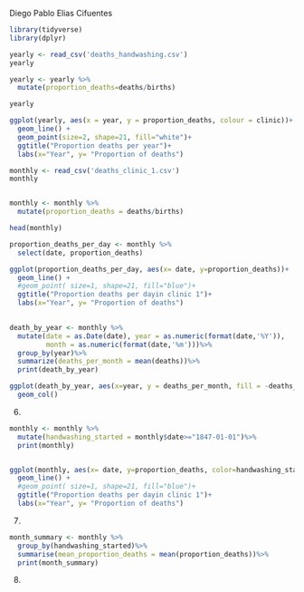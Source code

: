 Diego Pablo Elias Cifuentes

```{r}
library(tidyverse)
library(dplyr)

yearly <- read_csv('deaths_handwashing.csv')
yearly
```

```{r}
yearly <- yearly %>%
  mutate(proportion_deaths=deaths/births)

yearly
```

```{r}
ggplot(yearly, aes(x = year, y = proportion_deaths, colour = clinic))+
  geom_line() +
  geom_point(size=2, shape=21, fill="white")+
  ggtitle("Proportion deaths per year")+
  labs(x="Year", y= "Proportion of deaths")
```

```{r}
monthly <- read_csv('deaths_clinic_1.csv')
monthly


monthly <- monthly %>%
  mutate(proportion_deaths = deaths/births)

head(monthly)
```

```{r}
proportion_deaths_per_day <- monthly %>%
  select(date, proportion_deaths)

ggplot(proportion_deaths_per_day, aes(x= date, y=proportion_deaths))+
  geom_line() +
  #geom_point( size=1, shape=21, fill="blue")+
  ggtitle("Proportion deaths per dayin clinic 1")+
  labs(x="Year", y= "Proportion of deaths")
 
```
```{r}
death_by_year <- monthly %>%
  mutate(date = as.Date(date), year = as.numeric(format(date,'%Y')), 
         month = as.numeric(format(date,'%m')))%>%
  group_by(year)%>%
  summarize(deaths_per_month = mean(deaths))%>%
  print(death_by_year)

ggplot(death_by_year, aes(x=year, y = deaths_per_month, fill = -deaths_per_month)) +
  geom_col()
```
6.

```{r}
monthly <- monthly %>%
  mutate(handwashing_started = monthly$date>="1847-01-01")%>%
  print(monthly)


ggplot(monthly, aes(x= date, y=proportion_deaths, color=handwashing_started))+
  geom_line() +
  #geom_point( size=1, shape=21, fill="blue")+
  ggtitle("Proportion deaths per dayin clinic 1")+
  labs(x="Year", y= "Proportion of deaths")


```
7.
```{r}
month_summary <- monthly %>%
  group_by(handwashing_started)%>%
  summarise(mean_proportion_deaths = mean(proportion_deaths))%>%
  print(month_summary)

```

8. 

```{r}

```























